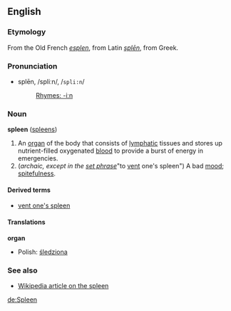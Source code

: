 ==English==
===Etymology===
From the Old French ''[[esplen]]'', from Latin ''[[splen|spl&#275;n]]'', from Greek.

===Pronunciation===
*splēn, /spliːn/, /<tt>spli:n</tt>/
*:[[Rhymes:English:-iːn|Rhymes: -iːn]]

===Noun===
'''spleen''' ([[spleens]])

#An [[organ]] of the body that consists of [[lymphatic]] tissues and stores up nutrient-filled oxygenated [[blood]] to provide a burst of energy in emergencies.
#(''archaic, except in the [[set phrase]] ''"to [[vent#Transitive verb|vent]] one's spleen") A bad [[mood]]; [[spite]]fulness.

====Derived terms====
*[[vent one's spleen]]

====Translations====
'''organ'''
*Polish: [[śledziona]]

===See also===
* [[w:Spleen|Wikipedia article on the spleen]]

[[de:Spleen]]